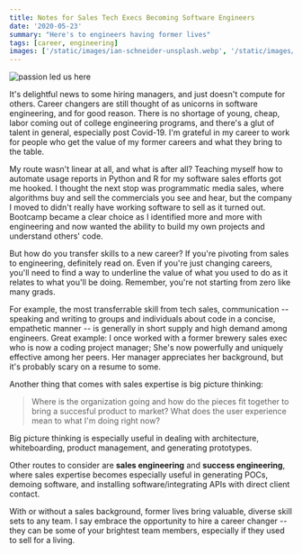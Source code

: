 ```yaml
---
title: Notes for Sales Tech Execs Becoming Software Engineers
date: '2020-05-23'
summary: "Here's to engineers having former lives"
tags: [career, engineering]
images: ['/static/images/ian-schneider-unsplash.webp', '/static/images/twitter-social-card.png']
---
```


![passion led us here](/static/images/ian-schneider-unsplash.webp)

It's delightful news to some hiring managers, and just doesn't compute for others. Career changers are still thought of as unicorns in software engineering, and for good reason. There is no shortage of young, cheap, labor coming out of college engineering programs, and there's a glut of talent in general, especially post Covid-19. I'm grateful in my career to work for people who get the value of my former careers and what they bring to the table.

My route wasn't linear at all, and what is after all? Teaching myself how to automate usage reports in Python and R for my software sales efforts got me hooked. I thought the next stop was programmatic media sales, where algorithms buy and sell the commercials you see and hear, but the company I moved to didn't really have working software to sell as it turned out. Bootcamp became a clear choice as I identified more and more with engineering and now wanted the ability to build my own projects and understand others' code.

But how do you transfer skills to a new career? If you're pivoting from sales to engineering, definitely read on. Even if you're just changing careers, you'll need to find a way to underline the value of what you used to do as it relates to what you'll be doing. Remember, you're not starting from zero like many grads.

For example, the most transferrable skill from tech sales, communication -- speaking and writing to groups and individuals about code in a concise, empathetic manner -- is generally in short supply and high demand among engineers. Great example: I once worked with a former brewery sales exec who is now a coding project manager; She's now powerfully and uniquely effective among her peers. Her manager appreciates her background, but it's probably scary on a resume to some.

Another thing that comes with sales expertise is big picture thinking:

> Where is the organization going and how do the pieces fit together to bring a succesful product to market?
> What does the user experience mean to what I'm doing right now?

Big picture thinking is especially useful in dealing with architecture, whiteboarding, product management, and generating prototypes.

Other routes to consider are **sales engineering** and **success engineering**, where sales expertise becomes especially useful in generating POCs, demoing software, and installing software/integrating APIs with direct client contact.

With or without a sales background, former lives bring valuable, diverse skill sets to any team. I say embrace the opportunity to hire a career changer -- they can be some of your brightest team members, especially if they used to sell for a living.
